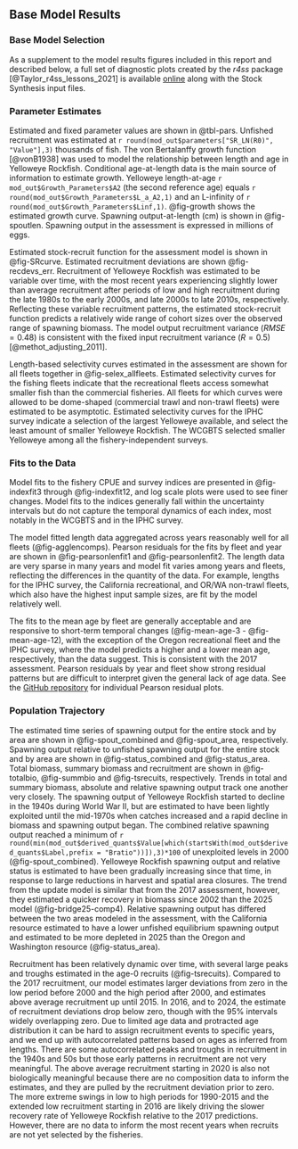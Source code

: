 ## Base Model Results

### Base Model Selection

As a supplement to the model results figures included in this report and described below, a full set of diagnostic plots created by the *r4ss* package [@Taylor_r4ss_lessons_2021] is available [online](https://github.com/rclairer/Sebastes_ruberrimus_2025) along with the Stock Synthesis input files.

### Parameter Estimates

Estimated and fixed parameter values are shown in @tbl-pars. Unfished recruitment was estimated at `r round(mod_out$parameters["SR_LN(R0)", "Value"],3)` thousands of fish. The von Bertalanffy growth function [@vonB1938] was used to model the relationship between length and age in Yelloweye Rockfish. Conditional age-at-length data is the main source of information to estimate growth. Yelloweye length-at-age `r mod_out$Growth_Parameters$A2` (the second reference age) equals `r round(mod_out$Growth_Parameters$L_a_A2,1)` and an L-infinity of `r round(mod_out$Growth_Parameters$Linf,1)`. @fig-growth shows the estimated growth curve. Spawning output-at-length (cm) is shown in @fig-spoutlen. Spawning output in the assessment is expressed in millions of eggs.

Estimated stock-recruit function for the assessment model is shown in @fig-SRcurve. Estimated recruitment deviations are shown @fig-recdevs_err. Recruitment of Yelloweye Rockfish was estimated to be variable over time, with the most recent years experiencing slightly lower than average recruitment after periods of low and high recruitment during the late 1980s to the early 2000s, and late 2000s to late 2010s, respectively. Reflecting these variable recruitment patterns, the estimated stock-recruit function predicts a relatively wide range of cohort sizes over the observed range of spawning biomass. The model output recruitment variance ($RMSE = 0.48$) is consistent with the fixed input recruitment variance ($R = 0.5$) [@methot_adjusting_2011].

Length-based selectivity curves estimated in the assessment are shown for all fleets together in @fig-selex_allfleets. Estimated selectivity curves for the fishing fleets indicate that the recreational fleets access somewhat smaller fish than the commercial fisheries. All fleets for which curves were allowed to be dome-shaped (commercial trawl and non-trawl fleets) were estimated to be asymptotic. Estimated selectivity curves for the IPHC survey indicate a selection of the largest Yelloweye available, and select the least amount of smaller Yelloweye Rockfish. The WCGBTS selected smaller Yelloweye among all the fishery-independent surveys. 

### Fits to the Data{#sec-fits}

Model fits to the fishery CPUE and survey indices are presented in @fig-indexfit3 through @fig-indexfit12, and log scale plots were used to see finer changes. Model fits to the indices generally fall within the uncertainty intervals but do not capture the temporal dynamics of each index, most notably in the WCGBTS and in the IPHC survey. 

The model fitted length data aggregated across years reasonably well for all fleets (@fig-agglencomps). Pearson residuals for the fits by fleet and year are shown in @fig-pearsonlenfit1 and @fig-pearsonlenfit2. The length data are very sparse in many years and model fit varies among years and fleets, reflecting the differences in the quantity of the data. For example, lengths for the IPHC survey, the California recreational, and OR/WA non-trawl fleets, which also have the highest input sample sizes, are fit by the model relatively well.

The fits to the mean age by fleet are generally acceptable and are responsive to short-term temporal changes (@fig-mean-age-3 - @fig-mean-age-12), with the exception of the Oregon recreational fleet and the IPHC survey, where the model predicts a higher and a lower mean age, respectively, than the data suggest. This is consistent with the 2017 assessment. Pearson residuals by year and fleet show strong residual patterns but are difficult to interpret given the general lack of age data. See the [GitHub repository](https://github.com/rclairer/Sebastes_ruberrimus_2025) for individual Pearson residual plots.

### Population Trajectory

The estimated time series of spawning output for the entire stock and by area are shown in @fig-spout_combined and @fig-spout_area, respectively. Spawning output relative to unfished spawning output for the entire stock and by area are shown in @fig-status_combined and @fig-status_area. Total biomass, summary biomass and recruitment are shown in @fig-totalbio, @fig-summbio and @fig-tsrecuits, respectively. Trends in total and summary biomass, absolute and relative spawning output track one another very closely. The spawning output of Yelloweye Rockfish started to decline in the 1940s during World War II, but are estimated to have been lightly exploited until the mid-1970s when catches increased and a rapid decline in biomass and spawning output began. The combined relative spawning output reached a minimum of `r round(min(mod_out$derived_quants$Value[which(startsWith(mod_out$derived_quants$Label,prefix = "Bratio"))]),3)*100` of unexploited levels in 2000 (@fig-spout_combined). Yelloweye Rockfish spawning output and relative status is estimated to have been gradually increasing since that time, in response to large reductions in harvest and spatial area closures. The trend from the update model is similar that from the 2017 assessment, however, they estimated a quicker recovery in biomass since 2002 than the 2025 model (@fig-bridge25-comp4). Relative spawning output has differed between the two areas modeled in the assessment, with the California resource estimated to have a lower unfished equilibrium spawning output and estimated to be more depleted in 2025 than the Oregon and Washington resource (@fig-status_area). 

Recruitment has been relatively dynamic over time, with several large peaks and troughs estimated in the age-0 recruits (@fig-tsrecuits). Compared to the 2017 recruitment, our model estimates larger deviations from zero in the low period before 2000 and the high period after 2000, and estimates above average recruitment up until 2015. In 2016, and to 2024, the estimate of recruitment deviations drop below zero, though with the 95% intervals widely overlapping zero. Due to limited age data and protracted age distribution it can be hard to assign recruitment events to specific years, and we end up with autocorrelated patterns based on ages as inferred from lengths. There are some autocorrelated peaks and troughs in recruitment in the 1940s and 50s but those early patterns in recruitment are not very meaningful. The above average recruitment starting in 2020 is also not biologically meaningful because there are no composition data to inform the estimates, and they are pulled by the recruitment deviation prior to zero. The more extreme swings in low to high periods for 1990-2015 and the extended low recruitment starting in 2016 are likely driving the slower recovery rate of Yelloweye Rockfish relative to the 2017 predictions. However, there are no data to inform the most recent years when recruits are not yet selected by the fisheries.
